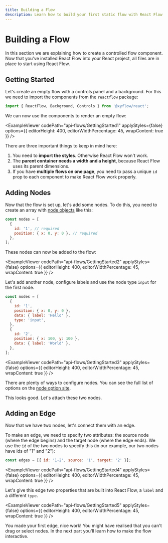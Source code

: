```yaml
---
title: Building a Flow
description: Learn how to build your first static flow with React Flow.
---
```


# Building a Flow


In this section we are explaining how to create a controlled flow component. Now that you've installed React Flow into your React project, all files are in place to start using React Flow.

## Getting Started

Let's create an empty flow with a controls panel and a background. For this we need to import the components from the `reactflow` package:

```js
import { ReactFlow, Background, Controls } from '@xyflow/react';
```

We can now use the components to render an empty flow:

<ExampleViewer
  codePath="api-flows/GettingStarted1"
  applyStyles={false}
  options={{ editorHeight: 400, editorWidthPercentage: 45, wrapContent: true }}
/>

There are three important things to keep in mind here:

1. You need to **import the styles**. Otherwise React Flow won't work.
2. The **parent container needs a width and a height**, because React Flow uses its parent dimensions.
3. If you have **multiple flows on one page**, you need to pass a unique `id` prop to each component to make React Flow work properly.

## Adding Nodes

Now that the flow is set up, let's add some nodes. To do this, you need to create an array with [node objects](/api-reference/types/node) like this:

```js
const nodes = [
  {
    id: '1', // required
    position: { x: 0, y: 0 }, // required
  },
];
```

These nodes can now be added to the flow:

<ExampleViewer
  codePath="api-flows/GettingStarted2"
  applyStyles={false}
  options={{ editorHeight: 400, editorWidthPercentage: 45, wrapContent: true }}
/>

Let's add another node, configure labels and use the node type `input` for the first node.

```js
const nodes = [
  {
    id: '1',
    position: { x: 0, y: 0 },
    data: { label: 'Hello' },
    type: 'input',
  },
  {
    id: '2',
    position: { x: 100, y: 100 },
    data: { label: 'World' },
  },
];
```

<ExampleViewer
  codePath="api-flows/GettingStarted3"
  applyStyles={false}
  options={{ editorHeight: 400, editorWidthPercentage: 45, wrapContent: true }}
/>

There are plenty of ways to configure nodes. You can see the full list of options on the [node option site](/api-reference/types/node).

This looks good. Let's attach these two nodes.

## Adding an Edge

Now that we have two nodes, let's connect them with an edge.

To make an edge, we need to specify two attributes: the source node (where the edge begins) and the target node (where the edge ends). We use the `id` of the two nodes to specify this (in our example, our two nodes have ids of "1" and "2"):

```js
const edges = [{ id: '1-2', source: '1', target: '2' }];
```

<ExampleViewer
  codePath="api-flows/GettingStarted4"
  applyStyles={false}
  options={{ editorHeight: 400, editorWidthPercentage: 45, wrapContent: true }}
/>

Let's give this edge two properties that are built into React Flow, a `label` and a different `type`.

<ExampleViewer
  codePath="api-flows/GettingStarted5"
  applyStyles={false}
  options={{ editorHeight: 400, editorWidthPercentage: 45, wrapContent: true }}
/>

You made your first edge, nice work! You might have realised that you can't drag or select nodes. In the next part you'll learn how to make the flow interactive.
